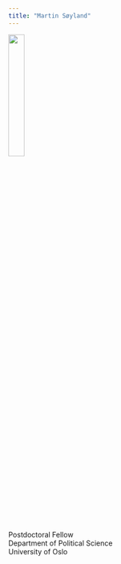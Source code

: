 ```yaml
---
title: "Martin Søyland"
---
```


![](http://www.sv.uio.no/isv/personer/vit/martigso/mgs(1).png){width=25%}
    
Postdoctoral Fellow <br>
Department of Political Science <br>
University of Oslo <br>
  


